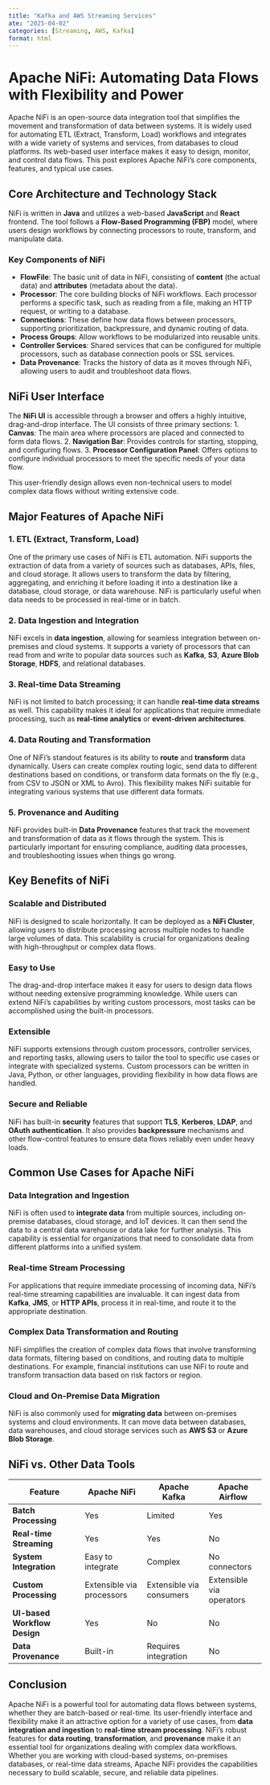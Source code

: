 ```yaml
---
title: "Kafka and AWS Streaming Services"
ate: "2025-04-02"
categories: [Streaming, AWS, Kafka]
format: html
---
```


# Apache NiFi: Automating Data Flows with Flexibility and Power

Apache NiFi is an open-source data integration tool that simplifies the movement and transformation of data between systems. It is widely used for automating ETL (Extract, Transform, Load) workflows and integrates with a wide variety of systems and services, from databases to cloud platforms. Its web-based user interface makes it easy to design, monitor, and control data flows. This post explores Apache NiFi's core components, features, and typical use cases.

## Core Architecture and Technology Stack

NiFi is written in **Java** and utilizes a web-based **JavaScript** and **React** frontend. The tool follows a **Flow-Based Programming (FBP)** model, where users design workflows by connecting processors to route, transform, and manipulate data.

### Key Components of NiFi

- **FlowFile**: The basic unit of data in NiFi, consisting of **content** (the actual data) and **attributes** (metadata about the data).
- **Processor**: The core building blocks of NiFi workflows. Each processor performs a specific task, such as reading from a file, making an HTTP request, or writing to a database.
- **Connections**: These define how data flows between processors, supporting prioritization, backpressure, and dynamic routing of data.
- **Process Groups**: Allow workflows to be modularized into reusable units.
- **Controller Services**: Shared services that can be configured for multiple processors, such as database connection pools or SSL services.
- **Data Provenance**: Tracks the history of data as it moves through NiFi, allowing users to audit and troubleshoot data flows.

## NiFi User Interface

The **NiFi UI** is accessible through a browser and offers a highly intuitive, drag-and-drop interface. The UI consists of three primary sections:
1. **Canvas**: The main area where processors are placed and connected to form data flows.
2. **Navigation Bar**: Provides controls for starting, stopping, and configuring flows.
3. **Processor Configuration Panel**: Offers options to configure individual processors to meet the specific needs of your data flow.

This user-friendly design allows even non-technical users to model complex data flows without writing extensive code.

## Major Features of Apache NiFi

### 1. ETL (Extract, Transform, Load)

One of the primary use cases of NiFi is ETL automation. NiFi supports the extraction of data from a variety of sources such as databases, APIs, files, and cloud storage. It allows users to transform the data by filtering, aggregating, and enriching it before loading it into a destination like a database, cloud storage, or data warehouse. NiFi is particularly useful when data needs to be processed in real-time or in batch.

### 2. Data Ingestion and Integration

NiFi excels in **data ingestion**, allowing for seamless integration between on-premises and cloud systems. It supports a variety of processors that can read from and write to popular data sources such as **Kafka**, **S3**, **Azure Blob Storage**, **HDFS**, and relational databases.

### 3. Real-time Data Streaming

NiFi is not limited to batch processing; it can handle **real-time data streams** as well. This capability makes it ideal for applications that require immediate processing, such as **real-time analytics** or **event-driven architectures**.

### 4. Data Routing and Transformation

One of NiFi’s standout features is its ability to **route** and **transform** data dynamically. Users can create complex routing logic, send data to different destinations based on conditions, or transform data formats on the fly (e.g., from CSV to JSON or XML to Avro). This flexibility makes NiFi suitable for integrating various systems that use different data formats.

### 5. Provenance and Auditing

NiFi provides built-in **Data Provenance** features that track the movement and transformation of data as it flows through the system. This is particularly important for ensuring compliance, auditing data processes, and troubleshooting issues when things go wrong.

## Key Benefits of NiFi

### Scalable and Distributed

NiFi is designed to scale horizontally. It can be deployed as a **NiFi Cluster**, allowing users to distribute processing across multiple nodes to handle large volumes of data. This scalability is crucial for organizations dealing with high-throughput or complex data flows.

### Easy to Use

The drag-and-drop interface makes it easy for users to design data flows without needing extensive programming knowledge. While users can extend NiFi’s capabilities by writing custom processors, most tasks can be accomplished using the built-in processors.

### Extensible

NiFi supports extensions through custom processors, controller services, and reporting tasks, allowing users to tailor the tool to specific use cases or integrate with specialized systems. Custom processors can be written in Java, Python, or other languages, providing flexibility in how data flows are handled.

### Secure and Reliable

NiFi has built-in **security** features that support **TLS**, **Kerberos**, **LDAP**, and **OAuth authentication**. It also provides **backpressure** mechanisms and other flow-control features to ensure data flows reliably even under heavy loads.

## Common Use Cases for Apache NiFi

### Data Integration and Ingestion

NiFi is often used to **integrate data** from multiple sources, including on-premise databases, cloud storage, and IoT devices. It can then send the data to a central data warehouse or data lake for further analysis. This capability is essential for organizations that need to consolidate data from different platforms into a unified system.

### Real-time Stream Processing

For applications that require immediate processing of incoming data, NiFi’s real-time streaming capabilities are invaluable. It can ingest data from **Kafka**, **JMS**, or **HTTP APIs**, process it in real-time, and route it to the appropriate destination.

### Complex Data Transformation and Routing

NiFi simplifies the creation of complex data flows that involve transforming data formats, filtering based on conditions, and routing data to multiple destinations. For example, financial institutions can use NiFi to route and transform transaction data based on risk factors or region.

### Cloud and On-Premise Data Migration

NiFi is also commonly used for **migrating data** between on-premises systems and cloud environments. It can move data between databases, data warehouses, and cloud storage services such as **AWS S3** or **Azure Blob Storage**.

## NiFi vs. Other Data Tools

| Feature                         | Apache NiFi                 | Apache Kafka                | Apache Airflow            |
|----------------------------------|-----------------------------|-----------------------------|---------------------------|
| **Batch Processing**             | Yes                         | Limited                     | Yes                       |
| **Real-time Streaming**          | Yes                         | Yes                         | No                        |
| **System Integration**           | Easy to integrate           | Complex                     | No connectors             |
| **Custom Processing**            | Extensible via processors   | Extensible via consumers    | Extensible via operators  |
| **UI-based Workflow Design**     | Yes                         | No                          | No                        |
| **Data Provenance**              | Built-in                    | Requires integration        | No                        |

## Conclusion

Apache NiFi is a powerful tool for automating data flows between systems, whether they are batch-based or real-time. Its user-friendly interface and flexibility make it an attractive option for a variety of use cases, from **data integration and ingestion** to **real-time stream processing**. NiFi's robust features for **data routing**, **transformation**, and **provenance** make it an essential tool for organizations dealing with complex data workflows. Whether you are working with cloud-based systems, on-premises databases, or real-time data streams, Apache NiFi provides the capabilities necessary to build scalable, secure, and reliable data pipelines.